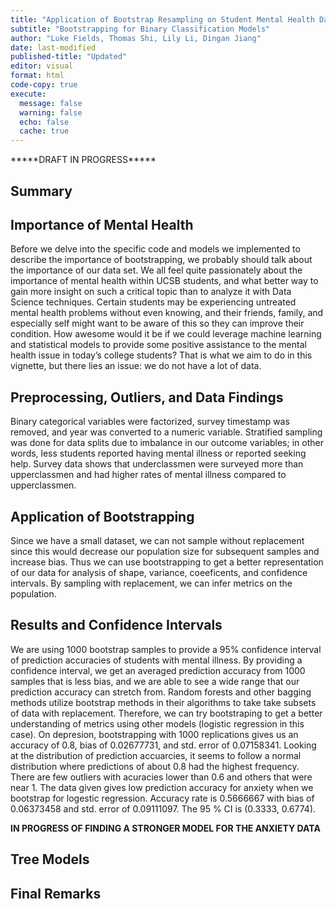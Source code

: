 ```yaml
---
title: "Application of Bootstrap Resampling on Student Mental Health Data"
subtitle: "Bootstrapping for Binary Classification Models"
author: "Luke Fields, Thomas Shi, Lily Li, Dingan Jiang"
date: last-modified
published-title: "Updated"
editor: visual
format: html
code-copy: true
execute:
  message: false
  warning: false
  echo: false
  cache: true
---
```


\*\*\*\*\*DRAFT IN PROGRESS\*\*\*\*\*

## Summary

## Importance of Mental Health 

Before we delve into the specific code and models we implemented to describe the importance of bootstrapping, we probably should talk about the importance of our data set. We all feel quite passionately about the importance of mental health within UCSB students, and what better way to gain more insight on such a critical topic than to analyze it with Data Science techniques. Certain students may be experiencing untreated mental health problems without even knowing, and their friends, family, and especially self might want to be aware of this so they can improve their condition. How awesome would it be if we could leverage machine learning and statistical models to provide some positive assistance to the mental health issue in today's college students? That is what we aim to do in this vignette, but there lies an issue: we do not have a lot of data.

## Preprocessing, Outliers, and Data Findings

Binary categorical variables were factorized, survey timestamp was removed, and year was converted to a numeric variable. Stratified sampling was done for data splits due to imbalance in our outcome variables; in other words, less students reported having mental illness or reported seeking help. Survey data shows that underclassmen were surveyed more than upperclassmen and had higher rates of mental illness compared to upperclassmen.

## Application of Bootstrapping

Since we have a small dataset, we can not sample without replacement since this would decrease our population size for subsequent samples and increase bias. Thus we can use bootstrapping to get a better representation of our data for analysis of shape, variance, coeeficents, and confidence intervals. By sampling with replacement, we can infer metrics on the population.

## Results and Confidence Intervals

We are using 1000 bootstrap samples to provide a 95% confidence interval of prediction accuracies of students with mental illness. By providing a confidence interval, we get an averaged prediction accuracy from 1000 samples that is less bias, and we are able to see a wide range that our prediction accuracy can stretch from. Random forests and other bagging methods utilize bootstrap methods in their algorithms to take take subsets of data with replacement. Therefore, we can try bootstraping to get a better understanding of metrics using other models (logistic regression in this case). On depresion, bootstrapping with 1000 replications gives us an accuracy of 0.8, bias of 0.02677731, and std. error of 0.07158341. Looking at the distribution of prediction accuarcies, it seems to follow a normal distribution where predictions of about 0.8 had the highest frequency. There are few outliers with acuracies lower than 0.6 and others that were near 1. The data given gives low prediction accuracy for anxiety when we bootstrap for logestic regression. Accuracy rate is 0.5666667 with bias of 0.06373458 and std. error of 0.09111097. The 95 % CI is (0.3333, 0.6774).

**IN PROGRESS OF FINDING A STRONGER MODEL FOR THE ANXIETY DATA**

## Tree Models

## Final Remarks
